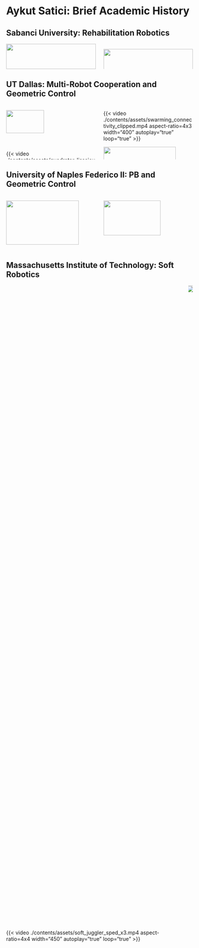 # Aykut Satici: Brief Academic History {visibility="uncounted"}
<!-- ###################################################################### -->

## Sabanci University: Rehabilitation Robotics 

:::: {.columns}

::: {.column width="50%"}

::: {.fragment .fade-in fragment-index=0}
<center>
<img src="./contents/assets/sabanci_team_far_cropped.jpg" width="100%" /img>
</center>

![](./contents/assets/wrist_rehabilitation.png){width=70%}
:::
:::

::: {.column width="50%"}

::: {.fragment .fade-in fragment-index=0}
![](./contents/assets/sabanci_sub_pride.png){width=100% fig-align="center"}

<center>
<img src="./contents/assets/ankle_rehabilitation.png" width="55%" /img>
</center>
:::
:::

::::


## UT Dallas: Multi-Robot Cooperation and Geometric Control {auto-animate=true}

:::: {.columns}

::: {.column width="50%"}

::: {.fragment .fade-in fragment-index=0}
<img src="./contents/assets/spong-lab-650-2013-08.jpg" width="65%" /img>

{{< video ./contents/assets/quadrotor_lissajous_clipped.mp4
aspect-ratio=4x3 width="400" autoplay="true" loop="true" >}}

:::

:::

::: {.column width="50%"}

::: {.fragment .fade-in fragment-index=0}
{{< video ./contents/assets/swarming_connectivity_clipped.mp4
    aspect-ratio=4x3 width="400" autoplay="true" loop="true" >}}

![](./contents/assets/utd_atec.jpg){width="90%"}
:::
:::

::::


## University of Naples Federico II: PB and Geometric Control {auto-animate=true}

:::: {.columns}

::: {.column width="50%"}

::: {.fragment .fade-in fragment-index=0}
![](./contents/assets/PRISMA_Team_s.gif){width="90%"}

{{< video ./contents/assets/pizza_tossing_clipped.mp4
aspect-ratio=5x3 width="450" autoplay="true" loop="true" >}}

:::

:::

::: {.column width="50%"}

::: {.fragment .fade-in fragment-index=0}

![](./contents/assets/rodyman_real.jpg){width="80%"}
:::
:::



::::


## Massachusetts Institute of Technology: Soft Robotics {auto-animate=true}

:::: {.columns style='display: flex !important; height: 90%;'}

::: {.column width="50%" style='display: flex; justify-content: center; align-items: center;'}
{{< video ./contents/assets/soft_juggler_sped_x3.mp4
aspect-ratio=4x4 width="450" autoplay="true" loop="true" >}}
:::

::: {.column width="50%" style='display: flex; justify-content: center; align-items: center;'}
![](./contents/assets/satici_atlas_kaveh.jpg){width="100%"}
:::


::::



## Boise State University: Robust Data-Driven Control of Robots
